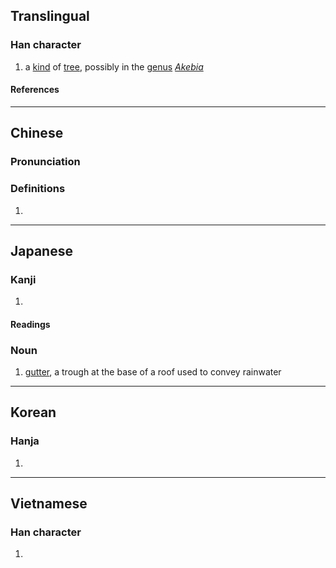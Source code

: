 {{character info/new}}
==Translingual==

===Han character===
{{Han char|rn=75|rad=木|as=11|sn=15|four=|canj=DYNB|ids=⿰木通}}

# a [[kind]] of [[tree]], possibly in the [[genus]] ''[[Akebia]]''

====References====
{{Han ref|kx=0549.160|dkj=15415|dj=0937.140|hdz=21271.110|uh=6A0B}}

----

==Chinese==
{{zh-forms}}

===Pronunciation===
{{zh-pron
|m=tǒng
|c=tung1
|mc=
|oc=
|ma=
|cat=n
}}

===Definitions===
{{zh-hanzi}}

# {{rfdef|zh}}

----

==Japanese==

===Kanji===
{{ja-kanji|grade=|rs=木11}}

# {{rfdef|ja|sort=木11}}

====Readings====
{{ja-readings
|goon=つう
|kanon=とう
|kun=とい-, ひ-
}}

===Noun===
{{ja-noun|とい}}

# {{lb|ja|architecture|sort=とい}} [[gutter]], a trough at the base of a roof used to convey rainwater

----

==Korean==

===Hanja===
{{ko-hanja|통}}

# {{rfdef|ko|sort=木11}}

----

==Vietnamese==

===Han character===
{{vi-readings|rs=木11|reading=thông}}

# {{rfdef|vi|sort=木11}}